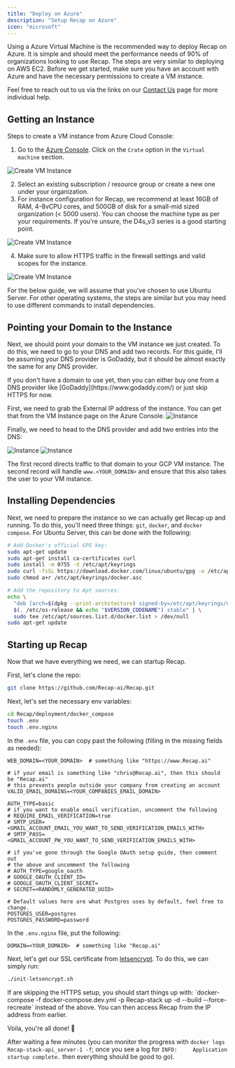```yaml
---
title: "Deploy on Azure"
description: "Setup Recap on Azure"
icon: "microsoft"
---
```


Using a Azure Virtual Machine is the recommended way to deploy Recap on Azure. It is simple and should meet the performance needs of 90% of organizations looking to use Recap. The steps are very similar to deploying on AWS EC2. Before we get started, make sure you have an account with Azure and have the necessary permissions to create a VM instance.

Feel free to reach out to us via the links on our [Contact Us](https://docs.Recap.dev/contact_us) page for more individual help.

## Getting an Instance

Steps to create a VM instance from Azure Cloud Console:
1. Go to the [Azure Console](https://portal.azure.com/#home). Click on the `Crate` option in the `Virtual machine` section. 

![Create VM Instance](/images/setup_guides/azure/create-vm.png)

2. Select an existing subscription / resource group or create a new one under your organization.
3. For instance configuration for Recap, we recommend at least 16GB of RAM, 4-8vCPU cores, and 500GB of disk for a small-mid sized organization (< 5000 users). You can choose the machine type as per your requirements.
If you're unsure, the D4s_v3 series is a good starting point.

![Create VM Instance](/images/setup_guides/azure/create-vm-2.png)

4. Make sure to allow HTTPS traffic in the firewall settings and valid scopes for the instance.

![Create VM Instance](/images/setup_guides/azure/create-vm-3.png)

For the below guide, we will assume that you’ve chosen to use Ubuntu Server. For other operating systems, the steps 
are similar but you may need to use different commands to install dependencies.

## Pointing your Domain to the Instance

Next, we should point your domain to the VM instance we just created. To do this, we need to go to your DNS and add two records.
For this guide, I'll be assuming your DNS provider is GoDaddy, but it should be almost exactly the same for any DNS provider.

<Info>
  If you don't have a domain to use yet, then you can either buy one from a DNS
  provider like [GoDaddy](https://www.godaddy.com/) or just skip HTTPS for now.
</Info>

First, we need to grab the External IP address of the instance. You can get that from the VM Instance page on the Azure Console.
![Instance](/images/setup_guides/azure/instance-ip.png)

Finally, we need to head to the DNS provider and add two entries into the DNS:

![Instance](/images/setup_guides/gcp/ARecord.png)
![Instance](/images/setup_guides/gcp/CnameRecord.png)

The first record directs traffic to that domain to your GCP VM instance. The second record will handle
`www.<YOUR_DOMAIN>` and ensure that this also takes the user to your VM instance.

## Installing Dependencies

Next, we need to prepare the instance so we can actually get Recap up and running. To do this, you'll
need three things: `git`, `docker`, and `docker compose`. For Ubuntu Server, this can be done with the following:

```bash
# Add Docker's official GPG key:
sudo apt-get update
sudo apt-get install ca-certificates curl
sudo install -m 0755 -d /etc/apt/keyrings
sudo curl -fsSL https://download.docker.com/linux/ubuntu/gpg -o /etc/apt/keyrings/docker.asc
sudo chmod a+r /etc/apt/keyrings/docker.asc

# Add the repository to Apt sources:
echo \
  "deb [arch=$(dpkg --print-architecture) signed-by=/etc/apt/keyrings/docker.asc] https://download.docker.com/linux/ubuntu \
  $(. /etc/os-release && echo "$VERSION_CODENAME") stable" | \
  sudo tee /etc/apt/sources.list.d/docker.list > /dev/null
sudo apt-get update
```

## Starting up Recap

Now that we have everything we need, we can startup Recap.

First, let's clone the repo:

```bash
git clone https://github.com/Recap-ai/Recap.git
```

Next, let's set the necessary env variables:

```bash
cd Recap/deployment/docker_compose
touch .env
touch .env.nginx
```

In the `.env` file, you can copy past the following (filling in the missing fields as needed):

```
WEB_DOMAIN=<YOUR_DOMAIN>  # something like "https://www.Recap.ai"

# if your email is something like "chris@Recap.ai", then this should be "Recap.ai"
# this prevents people outside your company from creating an account
VALID_EMAIL_DOMAINS=<YOUR_COMPANIES_EMAIL_DOMAIN>

AUTH_TYPE=basic
# if you want to enable email verification, uncomment the following
# REQUIRE_EMAIL_VERIFICATION=true
# SMTP_USER=<GMAIL_ACCOUNT_EMAIL_YOU_WANT_TO_SEND_VERIFICATION_EMAILS_WITH>
# SMTP_PASS=<GMAIL_ACCOUNT_PW_YOU_WANT_TO_SEND_VERIFICATION_EMAILS_WITH>

# if you've gone through the Google OAuth setup guide, then comment out
# the above and uncomment the following
# AUTH_TYPE=google_oauth
# GOOGLE_OAUTH_CLIENT_ID=
# GOOGLE_OAUTH_CLIENT_SECRET=
# SECRET=<RANDOMLY_GENERATED_UUID>

# Default values here are what Postgres uses by default, feel free to change.
POSTGRES_USER=postgres
POSTGRES_PASSWORD=password
```

In the `.env.nginx` file, put the following:

```
DOMAIN=<YOUR_DOMAIN>  # something like "Recap.ai"
```

Next, let's get our SSL certificate from [letsencrypt](https://letsencrypt.org/). To do this, we can simply run:

```bash
./init-letsencrypt.sh
```

<Info>
  If are skipping the HTTPS setup, you should start things up with:
  `docker-compose -f docker-compose.dev.yml -p Recap-stack up -d --build --force-recreate`
  instead of the above. You can then access Recap from the IP address from earlier.
</Info>

Voila, you're all done! 🎉

After waiting a few minutes (you can monitor the progress with
`docker logs Recap-stack-api_server-1 -f`; once you see a log for
`INFO:     Application startup complete.` then everything should be good to go).

